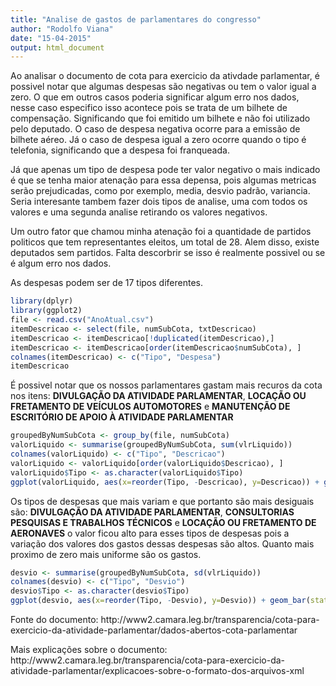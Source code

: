 ```yaml
---
title: "Analise de gastos de parlamentares do congresso"
author: "Rodolfo Viana"
date: "15-04-2015"
output: html_document
---
```

Ao analisar o documento de cota para exercicio da ativdade parlamentar, é possivel notar que algumas despesas são negativas ou tem o valor igual a zero. O que em outros casos poderia significar algum erro nos dados, nesse caso especifico isso acontece pois se trata de um bilhete de compensação. Significando que foi emitido um bilhete e não foi utilizado pelo deputado. 
O caso de despesa negativa ocorre para a emissão de bilhete aéreo. Já o caso de despesa igual a zero ocorre quando o tipo é telefonia, significando que a despesa foi franqueada. 

Já que apenas um tipo de despesa pode ter valor negativo o mais indicado é que se tenha maior atenação para essa depensa, pois algumas metricas serão prejudicadas, como por exemplo, media, desvio padrão, variancia. Seria interesante tambem fazer dois tipos de analise, uma com todos os valores e uma segunda analise retirando os valores negativos. 

Um outro fator que chamou minha atenação foi a quantidade de partidos politicos que tem representantes eleitos, um total de 28. Alem disso, existe deputados sem partidos. Falta descorbrir se isso é realmente possivel ou se é algum erro nos dados. 

As despesas podem ser de 17 tipos diferentes. 

```r
library(dplyr)
library(ggplot2) 
file <- read.csv("AnoAtual.csv")
itemDescricao <- select(file, numSubCota, txtDescricao)
itemDescricao <- itemDescricao[!duplicated(itemDescricao),]
itemDescricao <- itemDescricao[order(itemDescricao$numSubCota), ]
colnames(itemDescricao) <- c("Tipo", "Despesa")
itemDescricao
```

É possivel notar que os nossos parlamentares gastam mais recuros da cota nos itens: **DIVULGAÇÃO DA ATIVIDADE PARLAMENTAR**, **LOCAÇÃO OU FRETAMENTO DE VEÍCULOS AUTOMOTORES** e **MANUTENÇÃO DE ESCRITÓRIO DE APOIO À ATIVIDADE PARLAMENTAR**

```r
groupedByNumSubCota <- group_by(file, numSubCota)
valorLiquido <- summarise(groupedByNumSubCota, sum(vlrLiquido))
colnames(valorLiquido) <- c("Tipo", "Descricao")
valorLiquido <- valorLiquido[order(valorLiquido$Descricao), ]
valorLiquido$Tipo <- as.character(valorLiquido$Tipo)
ggplot(valorLiquido, aes(x=reorder(Tipo, -Descricao), y=Descricao)) + geom_bar(stat = "identity") + labs(x='Tipo da Despesa', y='Valor dos Gastos em Reais')
```


Os tipos de despesas que mais variam e que portanto são mais desiguais são: **DIVULGAÇÃO DA ATIVIDADE PARLAMENTAR**, **CONSULTORIAS  PESQUISAS E TRABALHOS TÉCNICOS** e **LOCAÇÃO OU FRETAMENTO DE AERONAVES** o valor ficou alto para esses tipos de despesas pois a variação dos valores dos gastos dessas despesas são altos. Quanto mais proximo de zero mais uniforme são os gastos.

```r
desvio <- summarise(groupedByNumSubCota, sd(vlrLiquido))
colnames(desvio) <- c("Tipo", "Desvio")
desvio$Tipo <- as.character(desvio$Tipo)
ggplot(desvio, aes(x=reorder(Tipo, -Desvio), y=Desvio)) + geom_bar(stat = "identity") + labs(x='Tipo da Despesa', y='Variação em reais')  
```


Fonte do documento:
http://www2.camara.leg.br/transparencia/cota-para-exercicio-da-atividade-parlamentar/dados-abertos-cota-parlamentar

Mais explicações sobre o documento:
http://www2.camara.leg.br/transparencia/cota-para-exercicio-da-atividade-parlamentar/explicacoes-sobre-o-formato-dos-arquivos-xml
